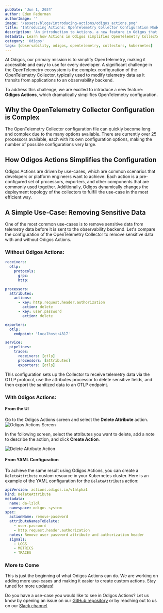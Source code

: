 ```yaml
---
pubDate: 'Jun 1, 2024'
author: Eden Federman
authorImage: ''
image: '/assets/blogs/introducing-actions/odigos_actions.png'
title: 'Introducing Actions: OpenTelemetry Collector Configuration Made Easy'
description: 'An introduction to Actions, a new feature in Odigos that simplifies OpenTelemetry Collector configuration'
metadata: Learn how Actions in Odigos simplifies OpenTelemetry Collector configuration, making it easier to manage and maintain your observability pipeline.
category: 'Odigos'
tags: [observability, odigos, opentelemetry, collectors, kubernetes]
---
```


At Odigos, our primary mission is to simplify OpenTelemetry, making it accessible and easy to use for every developer. A significant challenge in the OpenTelemetry ecosystem is the complex configuration of the OpenTelemetry Collector, typically used to modify telemetry data as it transits from applications to an observability backend.

To address this challenge, we are excited to introduce a new feature: **Odigos Actions**, which dramatically simplifies OpenTelemetry configuration.

## Why the OpenTelemetry Collector Configuration is Complex

The OpenTelemetry Collector configuration file can quickly become long and complex due to the many options available.
There are currently over 25 processors available, each with its own configuration options, making the number of possible configurations very large.

## How Odigos Actions Simplifies the Configuration

Odigos Actions are driven by use-cases, which are common scenarios that developers or platform engineers want to achieve. Each action is a pre-configured set of processors, exporters, and other components that are commonly used together. Additionally, Odigos dynamically changes the deployment topology of the collectors to fulfill the use-case in the most efficient way.

## A Simple Use-Case: Removing Sensitive Data

One of the most common use-cases is to remove sensitive data from telemetry data before it is sent to the observability backend. Let's compare the configuration of the OpenTelemetry Collector to remove sensitive data with and without Odigos Actions.

### Without Odigos Actions:

```yaml
receivers:
  otlp:
    protocols:
      grpc:
      http:

processors:
  attributes:
    actions:
      - key: http.request.header.authorization
        action: delete
      - key: user.password
        action: delete

exporters:
  otlp:
    endpoint: 'localhost:4317'

service:
  pipelines:
    traces:
      receivers: [otlp]
      processors: [attributes]
      exporters: [otlp]
```

This configuration sets up the Collector to receive telemetry data via the OTLP protocol, use the attributes processor to delete sensitive fields, and then export the sanitized data to an OTLP endpoint.

### With Odigos Actions:

#### From the UI

Go to the Odigos Actions screen and select the **Delete Attribute** action.
![Odigos Actions Screen](/assets/blogs/introducing-actions/actions_screen.png)

In the following screen, select the attributes you want to delete, add a note to describe the action, and click **Create Action**.

![Delete Attribute Action](/assets/blogs/introducing-actions/delete_attr_action.png)

#### From YAML Configuration

To achieve the same result using Odigos Actions, you can create a `DeleteAttribute` custom resource in your Kubernetes cluster. Here is an example of the YAML configuration for the `DeleteAttribute` action:

```yaml
apiVersion: actions.odigos.io/v1alpha1
kind: DeleteAttribute
metadata:
  name: da-lzldl
  namespace: odigos-system
spec:
  actionName: remove-password
  attributeNamesToDelete:
    - user.password
    - http.request.header.authorization
  notes: Remove user password attribute and authorization header
  signals:
    - LOGS
    - METRICS
    - TRACES
```

### More to Come

This is just the beginning of what Odigos Actions can do. We are working on adding more use-cases and making it easier to create custom actions. Stay tuned for more updates!

Do you have a use-case you would like to see in Odigos Actions? Let us know by opening an issue on our [GitHub repository](https://github.com/odigos-io/odigos/issues) or by reaching out to us on our [Slack channel](https://join.slack.com/t/odigos/shared_invite/zt-1d7egaz29-Rwv2T8kyzc3mWP8qKobz~A).
